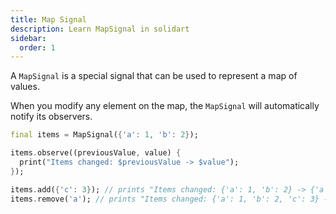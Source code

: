 ```yaml
---
title: Map Signal
description: Learn MapSignal in solidart
sidebar:
  order: 1
---
```


A `MapSignal` is a special signal that can be used to represent a map of values.

When you modify any element on the map, the `MapSignal` will automatically notify its observers.

```dart
final items = MapSignal({'a': 1, 'b': 2});

items.observe((previousValue, value) {
  print("Items changed: $previousValue -> $value");
});

items.add({'c': 3}); // prints "Items changed: {'a': 1, 'b': 2} -> {'a': 1, 'b': 2, 'c': 3}"
items.remove('a'); // prints "Items changed: {'a': 1, 'b': 2, 'c': 3} -> {'b': 2, 'c': 3}"
```
